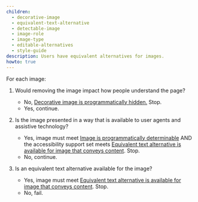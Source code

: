 ```yaml
---
children:
  - decorative-image
  - equivalent-text-alternative
  - detectable-image
  - image-role
  - image-type
  - editable-alternatives
  - style-guide
description: Users have equivalent alternatives for images.
howto: true
---
```


<DecisionTree>
  For each <a>image</a>:

  1. Would removing the <a>image</a> impact how people understand the page?
     - No, <a href="#decorative-image">Decorative image is programmatically hidden.</a> Stop.
     - Yes, continue.

  2. Is the <a>image</a> presented in a way that is available to user agents and assistive technology?
     - Yes, <a>image</a> must meet <a href="#detectable-image">Image is programmatically determinable</a> AND the <a>accessibility support set</a> meets <a href="#equivalent-text-alternative">Equivalent text alternative is available for image that conveys content</a>. Stop.
     - No, continue.

  3. Is an equivalent text alternative available for the <a>image</a>?
     - Yes, <a>image</a> must meet <a href="#equivalent-text-alternative">Equivalent text alternative is available for image that conveys content</a>. Stop.
     - No, fail.
</DecisionTree>
